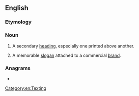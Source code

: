 ==English==

===Etymology===
{{compound|en|strap|line}}

===Noun===
{{wikipedia}}
{{en-noun}}

# {{lb|en|journalism}} A secondary [[heading]], especially one printed above another.
# {{lb|en|British}} A memorable [[slogan]] attached to a commercial [[brand]].

===Anagrams===
* {{anagrams|en|a=aeilnprst|interlaps|transpile|traplines|triplanes}}
[[Category:en:Texting]]